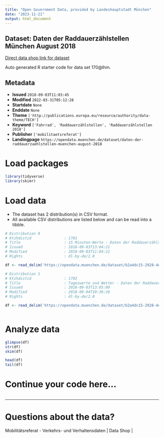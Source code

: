 ```yaml
---
title: "Open Government Data, provided by Landeshauptstadt München"
date: "2023-11-21"
output: html_document
---
```


## Dataset: Daten der Raddauerzählstellen München August 2018

[Direct data shop link for dataset](https://opendata.muenchen.de/dataset/daten-der-raddauerzaehlstellen-muenchen-august-2018)

Auto generated R starter code for data set 170@lhm.

## Metadata

- **Issued** `2018-09-03T11:03:45`
- **Modified** `2022-03-31T05:12:28`
- **Startdate** `None`
- **Enddate** `None`
- **Theme** `['http://publications.europa.eu/resource/authority/data-theme/TECH']`
- **Keyword** `['Fahrrad', 'Raddauerzählstellen', 'Raddauerzählstellen 2018']`
- **Publisher** `['mobilitaetsreferat']`
- **Landingpage** `https://opendata.muenchen.de/dataset/daten-der-raddauerzaehlstellen-muenchen-august-2018`


# Load packages

```r

library(tidyverse)
library(skimr)

```

# Load data

-   The dataset has 2 distribution(s) in CSV format.
-   All available CSV distributions are listed below and can be read into a tibble.

```r

# Distribution 0
# Ktzhdistid               : 1701
# Title                    : 15 Minuten-Werte - Daten der Raddauerzählstellen München August 2018 
# Issued                   : 2018-09-03T13:04:21
# Modified                 : 2018-09-03T11:04:21
# Rights                   : dl-by-de/2.0

df <- read_delim('https://opendata.muenchen.de/dataset/b2a4dc15-2928-4e94-a0a3-df1177ed6ce7/resource/96f0566e-1811-4e3e-9cdb-e7bc8cddb206/download/rad20180815min.csv')

# Distribution 1
# Ktzhdistid               : 1702
# Title                    : Tageswerte und Wetter - Daten der Raddauerzählstellen München August 2018
# Issued                   : 2018-09-03T13:05:09
# Modified                 : 2018-09-04T10:36:26
# Rights                   : dl-by-de/2.0

df <- read_delim('https://opendata.muenchen.de/dataset/b2a4dc15-2928-4e94-a0a3-df1177ed6ce7/resource/cefe233a-a6fa-4b43-92ed-a2266994ff68/download/rad201808tage.csv')



```

# Analyze data

```r

glimpse(df)
str(df)
skim(df)

head(df)
tail(df)

```

# Continue your code here...

```r

```

------------------------------------------------------------------------

# Questions about the data?

Mobilitätsreferat - Verkehrs- und Verhaltensdaten | Data Shop | 
